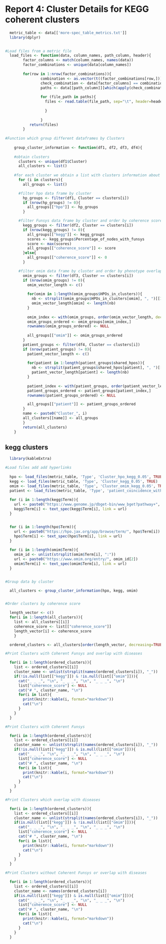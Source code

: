 # Report 4: Cluster Details for KEGG coherent clusters
  
```r
  metric_table <- data[['more-spec_table_metrics.txt']]
  library(dplyr)
  

#Load files from a metric file
  load_files <- function(data, column_names, path_column, header){
        factor_columns <- match(column_names, names(data))
        factor_combinations <- unique(data[column_names])
        
        for(row in 1:nrow(factor_combinations)){
                combination <- as.vector(t((factor_combinations[row,]))) #extract row AND convert to vector
                check_combination <- data[factor_columns] == combination[col(data[factor_columns])]
                paths <- data[[path_column]][which(apply(check_combination, 1, sum) == length(combination))]
                
                for (file_path in paths){
                  files <- read.table(file_path, sep="\t", header=header, quote="", stringsAsFactors = FALSE)
                    
                  }
                
                }
           return(files)     
        }
    
#Function which group different dataframes by Clusters
   
    group_cluster_information <- function(df1, df2, df3, df4){
      
    #obtain clusters
      clusters <- unique(df1$Cluster)
      all_clusters <- list()
    
    #for each cluster we obtain a list with clusters information about hpo, funsys and diseases and store it in another list
      for (i in clusters){
        all_groups <- list()

      #filter hpo data frame by cluster
        hp_groups <- filter(df1, Cluster == clusters[i])
        if (nrow(hp_groups) != 0){
          all_groups[["hpo"]] <- hp_groups
        }

      #filter Funsys data frame by cluster and order by coherence score
        kegg_groups <- filter(df2, Cluster == clusters[i])
        if (nrow(kegg_groups) != 0){
          all_groups[["kegg"]] <- kegg_groups
          scores <- kegg_groups$Percentage_of_nodes_with_funsys
          score <- max(scores)
          all_groups[["coherence_score"]] <- score
        }else{
          all_groups[["coherence_score"]] <- 0
        }

      #filter omim data frame by cluster and order by phenotype overlap with diseases
        omim_groups <- filter(df3, Cluster == clusters[i])
        if (nrow(omim_groups) != 0){
          omim_vector_length <- c()
          
          for(omim in 1:length(omim_groups$HPOs_in_clusters)){
            nb <- strsplit(omim_groups$HPOs_in_clusters[omim], ", ")[[1]]
            omim_vector_length[omim] <- length(nb)
          }
          
          omim_index <- with(omim_groups, order(omim_vector_length, decreasing = TRUE))
          omim_groups_ordered <- omim_groups[omim_index,]
          rownames(omim_groups_ordered) <- NULL
          
          all_groups[["omim"]] <- omim_groups_ordered
        }
        patient_groups <- filter(df4, Cluster == clusters[i])
        if (nrow(patient_groups) != 0){
          patient_vector_length <- c()
          
          for(patient in 1:length(patient_groups$shared_hpos)){
            nb <- strsplit(patient_groups$shared_hpos[patient], ", ")[[1]]
            patient_vector_length[patient] <- length(nb)
          }
          
          patient_index <- with(patient_groups, order(patient_vector_length, decreasing = TRUE))
          patient_groups_ordered <- patient_groups[patient_index,]
          rownames(patient_groups_ordered) <- NULL

          all_groups[["patient"]] <- patient_groups_ordered
        }
        name <- paste0("Cluster_", i)
        all_clusters[[name]] <- all_groups 
        }
        return(all_clusters)  
    }

```


## kegg clusters

```r

  library(kableExtra)

#Load files add add hyperlinks
  
  hpo <- load_files(metric_table, 'Type', 'Cluster_hpo_kegg_0.05', TRUE)
  kegg <- load_files(metric_table, 'Type', 'Cluster_kegg_0.05', TRUE)
  omim <- load_files(metric_table, 'Type', 'Cluster_omim_kegg_0.05', TRUE)
  patient <- load_files(metric_table, 'Type', 'patient_coincidence_with_clusters_and_gene_systems_kegg_0.05', TRUE)
  
  for (i in 1:length(kegg$Term)){
    url <- paste0("https://www.genome.jp/dbget-bin/www_bget?pathway+", kegg$Term[i])
    kegg$Term[i] <- text_spec(kegg$Term[i], link = url)
  }


  for (i in 1:length(hpo$Term)){
    url <- paste0("https://hpo.jax.org/app/browse/term/", hpo$Term[i])
    hpo$Term[i] <- text_spec(hpo$Term[i], link = url)
  }
  
  for (i in 1:length(omim$Term)){
    omim_id <- unlist(strsplit(omim$Term[i], ":"))
    url <- paste0("https://www.omim.org/entry/", omim_id[2])
    omim$Term[i] <- text_spec(omim$Term[i], link = url)
  }


#Group data by cluster

  all_clusters <- group_cluster_information(hpo, kegg, omim)


#Order clusters by coherence score

  length_vector <- c()
  for(i in 1:length(all_clusters)){
    list <- all_clusters[[i]]
    coherence_score <- list[["coherence_score"]]
    length_vector[i] <- coherence_score
    }

  ordered_clusters <- all_clusters[order(length_vector, decreasing=TRUE)]  

#Print Clusters with Coherent Funsys and overlap with diseases

  for(i in 1:length(ordered_clusters)){
    list <- ordered_clusters[[i]]
    cluster_name <- unlist(strsplit(names(ordered_clusters[i]), "_"))
    if(!is.null(list[["kegg"]]) & !is.null(list[["omim"]])){
      cat("_ _ _", "\n", "_ _ _", "\n", "_ _ _", "\n")
      list["coherence_score"] <- NULL
      cat("# ", cluster_name, "\n")
      for(i in list){
        print(knitr::kable(i, format="markdown"))
        cat("\n")
      }
    }
  }

#Print Clusters with Coherent Funsys 

  for(i in 1:length(ordered_clusters)){
    list <- ordered_clusters[[i]]
    cluster_name <- unlist(strsplit(names(ordered_clusters[i]), "_"))
    if(!is.null(list[["kegg"]]) & is.null(list[["omim"]])){
      cat("_ _ _", "\n", "_ _ _", "\n", "_ _ _", "\n")
      list["coherence_score"] <- NULL
      cat("# ", cluster_name, "\n")
      for(i in list){
        print(knitr::kable(i, format="markdown"))
        cat("\n")
      }
    }
  }

#Print Clusters which overlap with diseases

  for(i in 1:length(ordered_clusters)){
    list <- ordered_clusters[[i]]
    cluster_name <- unlist(strsplit(names(ordered_clusters[i]), "_"))
    if(is.null(list[["kegg"]]) & !is.null(list[["omim"]])){
      cat("_ _ _", "\n", "_ _ _", "\n", "_ _ _", "\n")
      list["coherence_score"] <- NULL
      cat("# ", cluster_name, "\n")
      for(i in list){
        print(knitr::kable(i, format="markdown"))
        cat("\n")
      }
    }
  }

#Print Clusters without Coherent Funsys or overlap with diseases

  for(i in 1:length(ordered_clusters)){
    list <- ordered_clusters[[i]]
    cluster_name <- names(ordered_clusters[i])
    if(is.null(list[["kegg"]]) & is.null(list[["omim"]])){
      cat("_ _ _", "\n", "_ _ _", "\n", "_ _ _", "\n")
      list["coherence_score"] <- NULL
      cat("# ", cluster_name, "\n")
      for(i in list){
        print(knitr::kable(i, format="markdown"))
        cat("\n")
      }
    }
  }

```
